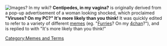 [[Image:Retarded.jpg|thumb|Images? In ''my'' wiki?]]
'''Centipedes, in my vagina?''' is originally derived from a pop-up advertisement of a woman looking shocked, which proclaimed '''"Viruses? On my PC?" It's more likely than you think!''' It was quickly edited to refer to a variety of different [[memes]] (eg. "[[Furries]]? On my [[4chan]]?"), and is replied to with "It's more likely than you think!"

[[Category:Memes and Terms]]